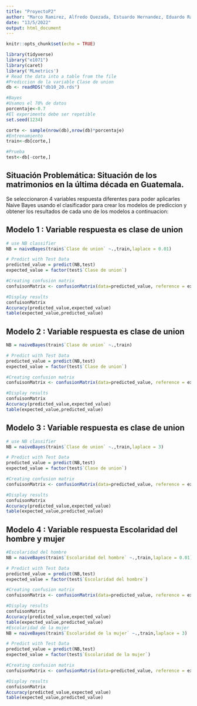 ```yaml
---
title: "ProyectoP2"
author: "Marco Ramirez, Alfredo Quezada, Estuardo Hernandez, Eduardo Ramirez"
date: "13/5/2022"
output: html_document
---
```


```r
knitr::opts_chunk$set(echo = TRUE)
```

```r
library(tidyverse)
library("e1071")
library(caret)
library('MLmetrics')
# Read the data into a table from the file
#Prediccion de la variable Clase de union
db <- readRDS("db10_20.rds")

#Bayes 
#Usamos el 70% de datos
porcentaje<-0.7
#El experimento debe ser repetible
set.seed(1234)

corte <- sample(nrow(db),nrow(db)*porcentaje)
#Entrenamiento
train<-db[corte,]

#Prueba
test<-db[-corte,]
```

## Situación Problemática: Situación de los matrimonios en la última década en Guatemala.

Se seleccionaron 4 variables respuesta  diferentes para poder aplicarles Naive Bayes usando el clasificador para crear los modelos de prediccion y obtener los resultados de cada uno de los modelos a continuacion:

## Modelo 1 : Variable respuesta es clase de union

```r

# use NB classifier
NB = naiveBayes(train$`Clase de union` ~.,train,laplace = 0.01)

# Predict with Test Data
predicted_value = predict(NB,test)
expected_value = factor(test$`Clase de union`)

#Creating confusion matrix
confuisonMatrix <- confusionMatrix(data=predicted_value, reference = expected_value)

#Display results 
confuisonMatrix
Accuracy(predicted_value,expected_value)
table(expected_value,predicted_value)

```

## Modelo 2 : Variable respuesta es clase de union

```r

NB = naiveBayes(train$`Clase de union` ~.,train)

# Predict with Test Data
predicted_value = predict(NB,test)
expected_value = factor(test$`Clase de union`)

#Creating confusion matrix
confuisonMatrix <- confusionMatrix(data=predicted_value, reference = expected_value)

#Display results 
confuisonMatrix
Accuracy(predicted_value,expected_value)
table(expected_value,predicted_value)

```

## Modelo 3 : Variable respuesta es clase de union

```r

# use NB classifier
NB = naiveBayes(train$`Clase de union` ~.,train,laplace = 3)

# Predict with Test Data
predicted_value = predict(NB,test)
expected_value = factor(test$`Clase de union`)

#Creating confusion matrix
confuisonMatrix <- confusionMatrix(data=predicted_value, reference = expected_value)

#Display results 
confuisonMatrix
Accuracy(predicted_value,expected_value)
table(expected_value,predicted_value)


```

## Modelo 4 : Variable respuesta Escolaridad del hombre y mujer

```r

#Escolaridad del hombre
NB = naiveBayes(train$`Escolaridad del hombre` ~.,train,laplace = 0.01)

# Predict with Test Data
predicted_value = predict(NB,test)
expected_value = factor(test$`Escolaridad del hombre`)

#Creating confusion matrix
confuisonMatrix <- confusionMatrix(data=predicted_value, reference = expected_value)

#Display results 
confuisonMatrix
Accuracy(predicted_value,expected_value)
table(expected_value,predicted_value)
#Escolaridad de la mujer
NB = naiveBayes(train$`Escolaridad de la mujer` ~.,train,laplace = 3)

# Predict with Test Data
predicted_value = predict(NB,test)
expected_value = factor(test$`Escolaridad de la mujer`)

#Creating confusion matrix
confuisonMatrix <- confusionMatrix(data=predicted_value, reference = expected_value)

#Display results 
confuisonMatrix
Accuracy(predicted_value,expected_value)
table(expected_value,predicted_value)

```
